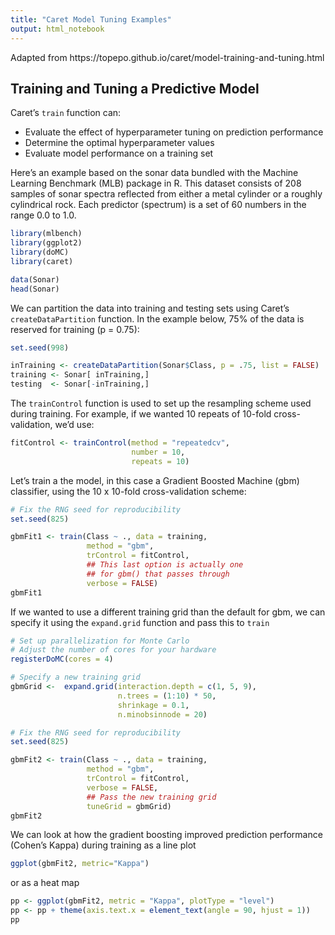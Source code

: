 ```yaml
---
title: "Caret Model Tuning Examples"
output: html_notebook
---
```


Adapted from https://topepo.github.io/caret/model-training-and-tuning.html

## Training and Tuning a Predictive Model

Caret's ```train``` function can:

- Evaluate the effect of hyperparameter tuning on prediction performance
- Determine the optimal hyperparameter values
- Evaluate model performance on a training set

Here's an example based on the sonar data bundled with the Machine Learning Benchmark (MLB) package in R. This dataset consists of 208 samples of sonar spectra reflected from either a metal cylinder or a roughly cylindrical rock. Each predictor (spectrum) is a set of 60 numbers in the range 0.0 to 1.0.

```r
library(mlbench)
library(ggplot2)
library(doMC)
library(caret)

data(Sonar)
head(Sonar)
```

We can partition the data into training and testing sets using Caret's ```createDataPartition``` function. In the example below, 75% of the data is reserved for training (p = 0.75):
```r
set.seed(998)

inTraining <- createDataPartition(Sonar$Class, p = .75, list = FALSE)
training <- Sonar[ inTraining,]
testing  <- Sonar[-inTraining,]
```

The ```trainControl``` function is used to set up the resampling scheme used during training. For example, if we wanted 10 repeats of 10-fold cross-validation, we'd use:
```r
fitControl <- trainControl(method = "repeatedcv",
                           number = 10,
                           repeats = 10)
```

Let's train a the model, in this case a Gradient Boosted Machine (gbm) classifier, using the 10 x 10-fold cross-validation scheme:
```r
# Fix the RNG seed for reproducibility
set.seed(825)

gbmFit1 <- train(Class ~ ., data = training, 
                 method = "gbm", 
                 trControl = fitControl,
                 ## This last option is actually one
                 ## for gbm() that passes through
                 verbose = FALSE)
gbmFit1
```

If we wanted to use a different training grid than the default for gbm, we can specify it using the ```expand.grid``` function and pass this to ```train```

```r
# Set up parallelization for Monte Carlo
# Adjust the number of cores for your hardware
registerDoMC(cores = 4)

# Specify a new training grid
gbmGrid <-  expand.grid(interaction.depth = c(1, 5, 9), 
                        n.trees = (1:10) * 50, 
                        shrinkage = 0.1,
                        n.minobsinnode = 20)

# Fix the RNG seed for reproducibility                    
set.seed(825)

gbmFit2 <- train(Class ~ ., data = training, 
                 method = "gbm", 
                 trControl = fitControl, 
                 verbose = FALSE, 
                 ## Pass the new training grid
                 tuneGrid = gbmGrid)
gbmFit2
```

We can look at how the gradient boosting improved prediction performance (Cohen's Kappa) during training as a line plot

```r
ggplot(gbmFit2, metric="Kappa")
```

or as a heat map

```r
pp <- ggplot(gbmFit2, metric = "Kappa", plotType = "level")
pp <- pp + theme(axis.text.x = element_text(angle = 90, hjust = 1))
pp
```

